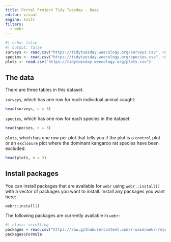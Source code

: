 ```yaml
---
title: Portal Project Tidy Tuesday - Base
editor: visual
engine: knitr
filters:
  - webr
---
```


<html>
<script type="module">
//=== Load data on load ===
import { WebR } from 'https://webr.r-wasm.org/latest/webr.mjs'; 
globalThis.webR = new WebR(); 
await globalThis.webR.init(); 
globalThis.webRCodeShelter = await new globalThis.webR.Shelter();
let surveys = await globalThis.webR.evalR('read.csv("https://tidytuesday.weecology.org/surveys.csv", na.strings = c(""))')
await webR.objs.globalEnv.bind('surveys', surveys)
let species = await globalThis.webR.evalR('read.csv("https://tidytuesday.weecology.org/species.csv", na.strings = c(""))')
await webR.objs.globalEnv.bind('species', species)
let plots = await globalThis.webR.evalR('read.csv("https://tidytuesday.weecology.org/plots.csv")')
await webR.objs.globalEnv.bind('plots', plots)
</script>
</html>

```r
#| echo: false
#| output: false
surveys <- read.csv("https://tidytuesday.weecology.org/surveys.csv", na.strings = c(""))
species <- read.csv("https://tidytuesday.weecology.org/species.csv", na.strings = c(""))
plots <- read.csv("https://tidytuesday.weecology.org/plots.csv")
```

::: {.callout-tip collapse="true"}

## The data
There are three tables in this dataset.

`surveys`, which has one row for each individual animal caught:

```r
head(surveys, n = 3)
```

`species`, which has one row for each species in the dataset:

```r
head(species, n = 3)
```

`plots`, which has one row per plot that tells you if the plot is a `control` plot or an `exclosure` plot where the dominant kangaroo rat species have been excluded.

```r
head(plots, n = 3)
```

:::

::: {.callout-tip collapse="false"}

## Install packages

You can install packages that are available for `webr` using `webr::install()` with a vector of packages you want to install.
Install any packages you want here:

```webr-r
webr::install()
```

The following packages are currently available in `webr`:

```r
#| class: scrolling
packages = read.csv("https://raw.githubusercontent.com/r-wasm/webr-repo/main/repo-packages")
packages$Formula
```

:::

```webr-r
```